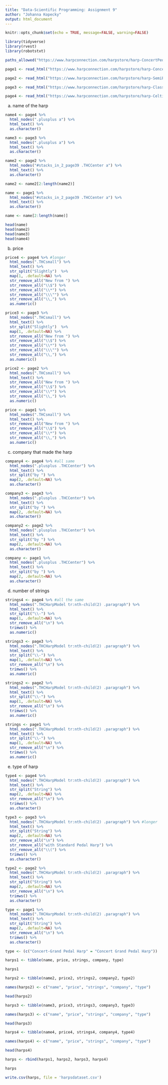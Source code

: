 ---
title: "Data-Scientific Programming: Assignment 9"
author: "Johanna Kopecky"
output: html_document
---

```{r setup, include=FALSE}
knitr::opts_chunk$set(echo = TRUE, message=FALSE, warning=FALSE)
```


```{r}
library(tidyverse)
library(rvest)
library(robotstxt)
```


```{r}
paths_allowed("https://www.harpconnection.com/harpstore/harp-ConcertPedal.html")
```

```{r}
page1 <- read_html("https://www.harpconnection.com/harpstore/harp-ConcertPedal.html")
```

```{r}
page2 <- read_html("https://www.harpconnection.com/harpstore/harp-SemiPetitePedal.html")
```

```{r}
page3 <- read_html("https://www.harpconnection.com/harpstore/harp-ClassicLever.html")
```

```{r}
page4 <- read_html("https://www.harpconnection.com/harpstore/harp-CelticHarps.html")
```


a) name of the harp

```{r}
name4 <- page4 %>%
  html_nodes(".plusplus a") %>%
  html_text() %>%
  as.character()

name3 <- page3 %>%
  html_nodes(".plusplus a") %>%
  html_text() %>%
  as.character()

name2 <- page2 %>%
  html_nodes("#stacks_in_2_page39 .THCCenter a") %>%
  html_text() %>%
  as.character()

name2 <- name2[2:length(name2)]

name <- page1 %>%
  html_nodes("#stacks_in_2_page39 .THCCenter a") %>%
  html_text() %>%
  as.character()

name <- name[2:length(name)]

head(name)
head(name2)
head(name3)
head(name4)

```

b) price

```{r}
price4 <- page4 %>% #longer
  html_nodes(".THCsmall") %>%
  html_text() %>%
  str_split("Slightly")  %>%
  map(1, .default=NA) %>%
  str_remove_all("New from ") %>%
  str_remove_all("\\$") %>%
  str_remove_all("\\*") %>%
  str_remove_all("\\\"") %>%
  str_remove_all("\\,") %>%
  as.numeric()

price3 <- page3 %>%
  html_nodes(".THCsmall") %>%
  html_text() %>%
  str_split("Slightly")  %>%
  map(1, .default=NA) %>%
  str_remove_all("New from ") %>%
  str_remove_all("\\$") %>%
  str_remove_all("\\*") %>%
  str_remove_all("\\\"") %>%
  str_remove_all("\\,") %>%
  as.numeric()

price2 <- page2 %>%
  html_nodes(".THCsmall") %>%
  html_text() %>%
  str_remove_all("New from ") %>%
  str_remove_all("\\$") %>%
  str_remove_all("\\*") %>%
  str_remove_all("\\,") %>%
  as.numeric()

price <- page1 %>%
  html_nodes(".THCsmall") %>%
  html_text() %>%
  str_remove_all("New from ") %>%
  str_remove_all("\\$") %>%
  str_remove_all("\\*") %>%
  str_remove_all("\\,") %>%
  as.numeric()

```

c) company that made the harp 

```{r}
company4 <- page4 %>% #all same
  html_nodes(".plusplus .THCCenter") %>%
  html_text() %>%
  str_split("by ") %>%
  map(2, .default=NA) %>%
  as.character()

company3 <- page3 %>%
  html_nodes(".plusplus .THCCenter") %>%
  html_text() %>%
  str_split("by ") %>%
  map(2, .default=NA) %>%
  as.character()

company2 <- page2 %>%
  html_nodes(".plusplus .THCCenter") %>%
  html_text() %>%
  str_split("by ") %>%
  map(2, .default=NA) %>%
  as.character()

company <- page1 %>%
  html_nodes(".plusplus .THCCenter") %>%
  html_text() %>%
  str_split("by ") %>%
  map(2, .default=NA) %>%
  as.character()

```

d) number of strings

```{r}
strings4 <- page4 %>% #all the same
  html_nodes(".THCHarpModel tr:nth-child(2) .paragraph") %>%
  html_text() %>%
  str_split("\\-") %>%
  map(1, .default=NA) %>%
  str_remove_all("\n") %>%
  trimws() %>%
  as.numeric()

strings3 <- page3 %>%
  html_nodes(".THCHarpModel tr:nth-child(2) .paragraph") %>%
  html_text() %>%
  str_split("\\-") %>%
  map(1, .default=NA) %>%
  str_remove_all("\n") %>%
  trimws() %>%
  as.numeric()

strings2 <- page2 %>%
  html_nodes(".THCHarpModel tr:nth-child(2) .paragraph") %>%
  html_text() %>%
  str_split("\\-") %>%
  map(1, .default=NA) %>%
  str_remove_all("\n") %>%
  trimws() %>%
  as.numeric()

strings <- page1 %>%
  html_nodes(".THCHarpModel tr:nth-child(2) .paragraph") %>%
  html_text() %>%
  str_split("\\-") %>%
  map(1, .default=NA) %>%
  str_remove_all("\n") %>%
  trimws() %>%
  as.numeric()

```

e) type of harp

```{r}
type4 <- page4 %>%
  html_nodes(".THCHarpModel tr:nth-child(2) .paragraph") %>%
  html_text() %>%
  str_split("String") %>%
  map(2, .default=NA) %>%
  str_remove_all("\n") %>%
  trimws() %>%
  as.character()

type3 <- page3 %>%
  html_nodes(".THCHarpModel tr:nth-child(2) .paragraph") %>% #longer
  html_text() %>%
  str_split("String") %>%
  map(2, .default=NA) %>%
  str_remove_all("\n") %>%
  str_remove_all("with Standard Pedal Harp") %>%
  str_remove_all("\\(") %>%
  trimws() %>%
  as.character()

type2 <- page2 %>%
  html_nodes(".THCHarpModel tr:nth-child(2) .paragraph") %>%
  html_text() %>%
  str_split("String") %>%
  map(2, .default=NA) %>%
  str_remove_all("\n") %>%
  trimws() %>%
  as.character()

type <- page1 %>%
  html_nodes(".THCHarpModel tr:nth-child(2) .paragraph") %>%
  html_text() %>%
  str_split("String") %>%
  map(2, .default=NA) %>%
  str_remove_all("\n") %>%
  trimws() %>%
  as.character()

```











#########################################################################





```{r}
type <- (c("Concert-Grand Pedal Harp" = "Concert Grand Pedal Harp"))

harps1 <- tibble(name, price, strings, company, type)

harps1
```

```{r}
harps2 <- tibble(name2, price2, strings2, company2, type2)

names(harps2) <- c("name", "price", "strings", "company", "type")

head(harps2)
```

```{r}
harps3 <- tibble(name3, price3, strings3, company3, type3)

names(harps3) <- c("name", "price", "strings", "company", "type")

head(harps3)
```

```{r}
harps4 <- tibble(name4, price4, strings4, company4, type4)

names(harps4) <- c("name", "price", "strings", "company", "type")

head(harps4)
```


```{r}
harps <- rbind(harps1, harps2, harps3, harps4)

harps
```

```{r}
write.csv(harps, file = 'harpsdataset.csv')
```




